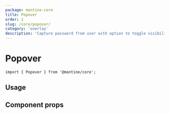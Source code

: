 ```yaml
---
package: mantine-core
title: Popover
order: 1
slug: /core/popover/
category: 'overlay'
description: 'Capture password from user with option to toggle visibility'
---
```



# Popover

<PageHeader
  source="mantine-core/src/Popover/Popover.tsx"
  docs="core/Popover.mdx"
  package="@mantine/core"
/>

```tsx
import { Popover } from '@mantine/core';
```

## Usage

<PopoverBaseDemo />

## Component props

<PropsTable component="Popover" />
